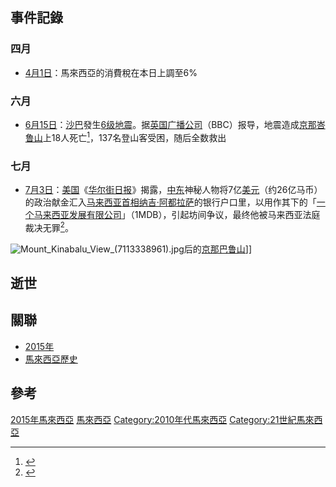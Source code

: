 {{oftenupdate|time=2015-06-22T05:23:55+00:00}}
{{MYYearTOC|2015}}
{{C21YearInTopic|2015}}

==事件記錄==
===四月===
*[[4月1日|4月1日]]：馬來西亞的消費稅在本日上調至6%
===六月===
*[[6月15日|6月15日]]：[[沙巴|沙巴]]{{le|兰瑙|Ranau}}發生[[2015年沙巴地震|6级地震]]。据[[英国广播公司|英国广播公司]]（BBC）报导，地震造成[[京那巴鲁山|京那峇鲁山]]上18人死亡<ref>{{Cite web|title=马来西亚沙巴地震增至18人死亡|url=https://www.bbc.com/zhongwen/simp/world/2015/06/150607_malaysia_sabah_quake|accessdate=2021-04-12|date=2015-06-07|work=BBC News 中文|language=zh-hans|archive-date=2019-09-12|archive-url=https://web.archive.org/web/20190912063237/https://www.bbc.com/zhongwen/simp/world/2015/06/150607_malaysia_sabah_quake|dead-url=no}}</ref>，137名登山客受困，随后全数救出

===七月===
*[[7月3日|7月3日]]：[[美国|美国]]《[[华尔街日报|华尔街日报]]》揭露，[[中东|中东]]神秘人物将7亿[[美元|美元]]（约26亿马币）的政治献金汇入[[马来西亚首相|马来西亚首相]][[纳吉·阿都拉萨|纳吉·阿都拉萨]]的银行户口里，以用作其下的「[[一个马来西亚发展有限公司|一个马来西亚发展有限公司]]」（1MDB），引起坊间争议，最终他被马来西亚法庭裁决无罪<ref>{{Cite web|title=《华尔街日报》踢爆：7亿美金相信汇入纳吉户口|url=https://www.sinchew.com.my/content/2015-07/03/content_1456808.html|accessdate=2021-04-12|work=www.sinchew.com.my|archive-date=2021-04-12|archive-url=https://web.archive.org/web/20210412004026/https://www.sinchew.com.my/content/2015-07/03/content_1456808.html|dead-url=no}}</ref>。
[[File:Mount_Kinabalu_View_(7113338961).jpg|thumb]]后的[[京那巴鲁山|京那巴鲁山]]]]

==逝世==

==關聯==
*[[2015年|2015年]]
*[[馬來西亞歷史|馬來西亞歷史]]

==參考==
{{Reflist}}


[[Category:2015年馬來西亞|]]
[[Category:2015年東南亞|馬來西亞]]
[[Category:2010年代馬來西亞|Category:2010年代馬來西亞]]
[[Category:21世紀馬來西亞|Category:21世紀馬來西亞]]